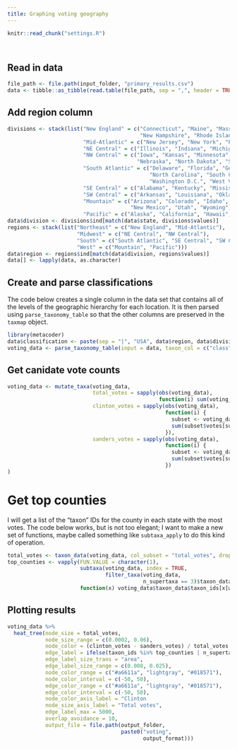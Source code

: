 ```yaml
---
title: Graphing voting geography
---
```


```r
knitr::read_chunk("settings.R")
```

```r
```

```r
```

## Read in data

```r
file_path <- file.path(input_folder, "primary_results.csv")
data <- tibble::as_tibble(read.table(file_path, sep = ",", header = TRUE, quote = "", stringsAsFactors = FALSE))
```

## Add region column

```r
divisions <- stack(list("New England" = c("Connecticut", "Maine", "Massachusetts",
                                          "New Hampshire", "Rhode Island", "Vermont"),
                        "Mid-Atlantic" = c("New Jersey", "New York", "Pennsylvania"),
                        "NE Central" = c("Illinois", "Indiana", "Michigan", "Ohio", "Wisconsin"),
                        "NW Central" = c("Iowa", "Kansas", "Minnesota", "Missouri",
                                         "Nebraska", "North Dakota", "South Dakota"),
                        "South Atlantic" = c("Delaware", "Florida", "Georgia", "Maryland",
                                             "North Carolina", "South Carolina", "Virginia",
                                             "Washington D.C.", "West Virginia"),
                        "SE Central" = c("Alabama", "Kentucky", "Mississippi", "Tennessee"),
                        "SW Central" = c("Arkansas", "Louisiana", "Oklahoma", "Texas"),
                        "Mountain" = c("Arizona", "Colorado", "Idaho", "Montana", "Nevada",
                                       "New Mexico", "Utah", "Wyoming"),
                        "Pacific" = c("Alaska", "California", "Hawaii", "Oregon", "Washington")))
data$division <- divisions$ind[match(data$state, divisions$values)]
regions <- stack(list("Northeast" = c("New England", "Mid-Atlantic"),
                      "Midwest" = c("NE Central", "NW Central"),
                      "South" = c("South Atlantic", "SE Central", "SW Central"),
                      "West" = c("Mountain", "Pacific")))
data$region <- regions$ind[match(data$division, regions$values)]
data[] <- lapply(data, as.character)
```


## Create and parse classifications

The code below creates a single column in the data set that contains all of the levels of the geographic hierarchy for each location. 
It is then parsed using `parse_taxonomy_table` so that the other columns are preserved in the `taxmap` object.

```r
library(metacoder)
data$classification <- paste(sep = "|", "USA", data$region, data$division, data$state, data$county)
voting_data <- parse_taxonomy_table(input = data, taxon_col = c("class" = -1), other_col_type = "obs_info", class_sep = "\\|")
```

## Get canidate vote counts

```r
voting_data <- mutate_taxa(voting_data,
                           total_votes = sapply(obs(voting_data),
                                                function(i) sum(voting_data$obs_data$votes[i])),
                           clinton_votes = sapply(obs(voting_data),
                                                  function(i) {
                                                    subset <- voting_data$obs_data[i, ]
                                                    sum(subset$votes[subset$candidate == "Hillary Clinton"])
                                                  }),
                           sanders_votes = sapply(obs(voting_data),
                                                  function(i) {
                                                    subset <- voting_data$obs_data[i, ]
                                                    sum(subset$votes[subset$candidate == "Bernie Sanders"])
                                                  })
)
```

# Get top counties

I will get a list of the "taxon" IDs for the county in each state with the most votes.
The code below works, but is not too elegant; I want to make a new set of functions, maybe called something like `subtaxa_apply` to do this kind of operation. 

```r
total_votes <- taxon_data(voting_data, col_subset = "total_votes", drop = TRUE)
top_counties <- vapply(FUN.VALUE = character(1), 
                       subtaxa(voting_data, index = TRUE,
                               filter_taxa(voting_data,
                                           n_supertaxa == 3)$taxon_data$taxon_ids), 
                       function(x) voting_data$taxon_data$taxon_ids[x[which.max(total_votes[x])]])
```

## Plotting results


```r
voting_data %>%
  heat_tree(node_size = total_votes,
            node_size_range = c(0.0002, 0.06),
            node_color = (clinton_votes - sanders_votes) / total_votes * 100,
            edge_label = ifelse(taxon_ids %in% top_counties | n_supertaxa <= 3, name, NA),
            edge_label_size_trans = "area",
            edge_label_size_range = c(0.008, 0.025),
            node_color_range = c("#a6611a", "lightgray", "#018571"),
            node_color_interval = c(-50, 50),
            edge_color_range = c("#a6611a", "lightgray", "#018571"),
            edge_color_interval = c(-50, 50),
            node_color_axis_label = "Clinton                                Sanders",
            node_size_axis_label = "Total votes",
            edge_label_max = 5000, 
            overlap_avoidance = 10,
            output_file = file.path(output_folder,
                                    paste0("voting",
                                           output_format)))
```

